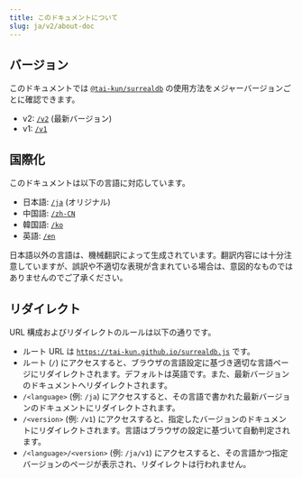 ```yaml
---
title: このドキュメントについて
slug: ja/v2/about-doc
---
```


## バージョン

このドキュメントでは [`@tai-kun/surrealdb`](https://www.npmjs.com/package/@tai-kun/surrealdb) の使用方法をメジャーバージョンごとに確認できます。

- v2: [`/v2`](https://tai-kun.github.io/surrealdb.js/v2) (最新バージョン)
- v1: [`/v1`](https://tai-kun.github.io/surrealdb.js/v1)

## 国際化

このドキュメントは以下の言語に対応しています。

- 日本語: [`/ja`](https://tai-kun.github.io/surrealdb.js/ja) (オリジナル)
- 中国語: [`/zh-CN`](https://tai-kun.github.io/surrealdb.js/zh-CN)
- 韓国語: [`/ko`](https://tai-kun.github.io/surrealdb.js/ko)
- 英語: [`/en`](https://tai-kun.github.io/surrealdb.js/en)

日本語以外の言語は、機械翻訳によって生成されています。翻訳内容には十分注意していますが、誤訳や不適切な表現が含まれている場合は、意図的なものではありませんのでご了承ください。

## リダイレクト

URL 構成およびリダイレクトのルールは以下の通りです。

- ルート URL は [`https://tai-kun.github.io/surrealdb.js`](https://tai-kun.github.io/surrealdb.js) です。
- ルート (`/`) にアクセスすると、ブラウザの言語設定に基づき適切な言語ページにリダイレクトされます。デフォルトは英語です。また、最新バージョンのドキュメントへリダイレクトされます。
- `/<language>` (例: `/ja`) にアクセスすると、その言語で書かれた最新バージョンのドキュメントにリダイレクトされます。
- `/<version>` (例: `/v1`) にアクセスすると、指定したバージョンのドキュメントにリダイレクトされます。言語はブラウザの設定に基づいて自動判定されます。
- `/<language>/<version>` (例: `/ja/v1`) にアクセスすると、その言語かつ指定バージョンのページが表示され、リダイレクトは行われません。
